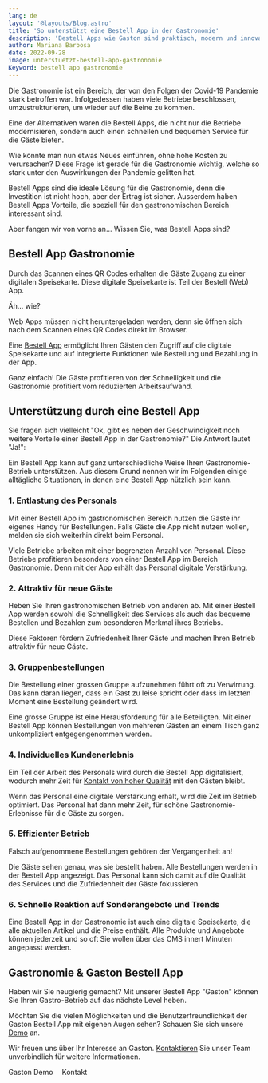 ```yaml
---
lang: de
layout: '@layouts/Blog.astro'
title: 'So unterstützt eine Bestell App in der Gastronomie'
description: 'Bestell Apps wie Gaston sind praktisch, modern und innovativ für die Gastronomie. Ob zur Lieferung, zur Abholung oder direkt vor Ort am Tisch, Fakt ist, dass solche Bestell Apps seit dem Ausbruch der Covid-Pandemie immer mehr Einzug in die Gastronomie halten.'
author: Mariana Barbosa
date: 2022-09-28
image: unterstuetzt-bestell-app-gastronomie
Keyword: bestell app gastronomie
---
```


Die Gastronomie ist ein Bereich, der von den Folgen der Covid-19 Pandemie stark betroffen war. Infolgedessen haben viele Betriebe beschlossen, umzustrukturieren, um wieder auf die Beine zu kommen.

Eine der Alternativen waren die Bestell Apps, die nicht nur die Betriebe modernisieren, sondern auch einen schnellen und bequemen Service für die Gäste bieten.

Wie könnte man nun etwas Neues einführen, ohne hohe Kosten zu verursachen? Diese Frage ist gerade für die Gastronomie wichtig, welche so stark unter den Auswirkungen der Pandemie gelitten hat.

Bestell Apps sind die ideale Lösung für die Gastronomie, denn die Investition ist nicht hoch, aber der Ertrag ist sicher. Ausserdem haben Bestell Apps Vorteile, die speziell für den gastronomischen Bereich interessant sind.

Aber fangen wir von vorne an... Wissen Sie, was Bestell Apps sind?

## Bestell App Gastronomie

Durch das Scannen eines QR Codes erhalten die Gäste Zugang zu einer digitalen Speisekarte. Diese digitale Speisekarte ist Teil der Bestell (Web) App.

Äh... wie?

Web Apps müssen nicht heruntergeladen werden, denn sie öffnen sich nach dem Scannen eines QR Codes direkt im Browser.

Eine [Bestell App](/de/restaurant-bestell-app/) ermöglicht Ihren Gästen den Zugriff auf die digitale Speisekarte und auf integrierte Funktionen wie Bestellung und Bezahlung in der App.

Ganz einfach! Die Gäste profitieren von der Schnelligkeit und die Gastronomie profitiert vom reduzierten Arbeitsaufwand.

## Unterstützung durch eine Bestell App

Sie fragen sich vielleicht "Ok, gibt es neben der Geschwindigkeit noch weitere Vorteile einer Bestell App in der Gastronomie?" Die Antwort lautet "Ja!":

Ein Bestell App kann auf ganz unterschiedliche Weise Ihren Gastronomie-Betrieb unterstützen. Aus diesem Grund nennen wir im Folgenden einige alltägliche Situationen, in denen eine Bestell App nützlich sein kann.

### 1. Entlastung des Personals

Mit einer Bestell App im gastronomischen Bereich nutzen die Gäste ihr eigenes Handy für Bestellungen. Falls Gäste die App nicht nutzen wollen, melden sie sich weiterhin direkt beim Personal.

Viele Betriebe arbeiten mit einer begrenzten Anzahl von Personal. Diese Betriebe profitieren besonders von einer Bestell App im Bereich Gastronomie. Denn mit der App erhält das Personal digitale Verstärkung.

### 2. Attraktiv für neue Gäste

Heben Sie Ihren gastronomischen Betrieb von anderen ab. Mit einer Bestell App werden sowohl die Schnelligkeit des Services als auch das bequeme Bestellen und Bezahlen zum besonderen Merkmal ihres Betriebs.

Diese Faktoren fördern Zufriedenheit Ihrer Gäste und machen Ihren Betrieb attraktiv für neue Gäste.

### 3. Gruppenbestellungen

Die Bestellung einer grossen Gruppe aufzunehmen führt oft zu Verwirrung. Das kann daran liegen, dass ein Gast zu leise spricht oder dass im letzten Moment eine Bestellung geändert wird.

Eine grosse Gruppe ist eine Herausforderung für alle Beteiligten. Mit einer Bestell App können Bestellungen von mehreren Gästen an einem Tisch ganz unkompliziert entgegengenommen werden.

### 4. Individuelles Kundenerlebnis

Ein Teil der Arbeit des Personals wird durch die Bestell App digitalisiert, wodurch mehr Zeit für [Kontakt von hoher Qualität](/de/blog/kontakt-trotz-digitaler-speisekarte/) mit den Gästen bleibt.

Wenn das Personal eine digitale Verstärkung erhält, wird die Zeit im Betrieb optimiert. Das Personal hat dann mehr Zeit, für schöne Gastronomie-Erlebnisse für die Gäste zu sorgen.

### 5. Effizienter Betrieb

Falsch aufgenommene Bestellungen gehören der Vergangenheit an!

Die Gäste sehen genau, was sie bestellt haben. Alle Bestellungen werden in der Bestell App angezeigt. Das Personal kann sich damit auf die Qualität des Services und die Zufriedenheit der Gäste fokussieren.

### 6. Schnelle Reaktion auf Sonderangebote und Trends

Eine Bestell App in der Gastronomie ist auch eine digitale Speisekarte, die alle aktuellen Artikel und die Preise enthält. Alle Produkte und Angebote können jederzeit und so oft Sie wollen über das CMS innert Minuten angepasst werden.

## Gastronomie & Gaston Bestell App

Haben wir Sie neugierig gemacht? Mit unserer Bestell App "Gaston" können Sie Ihren Gastro-Betrieb auf das nächste Level heben.

Möchten Sie die vielen Möglichkeiten und die Benutzerfreundlichkeit der Gaston Bestell App mit eigenen Augen sehen? Schauen Sie sich unsere [Demo](/de/demo/) an.

Wir freuen uns über Ihr Interesse an Gaston. [Kontaktieren](/de/kontakt/) Sie unser Team unverbindlich für weitere Informationen.

<ButtonLink href="/de/demo/">Gaston Demo</ButtonLink>&emsp;
<ButtonLink href="/de/kontakt/">Kontakt</ButtonLink>
